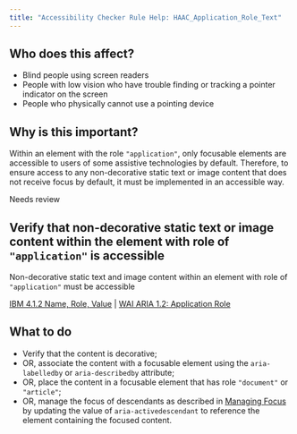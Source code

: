 ```yaml
---
title: "Accessibility Checker Rule Help: HAAC_Application_Role_Text"
---
```


<div className="toolHelp">
<Row>
<Column colLg={5} colMd={3} colSm={4} className="toolLeft">

## Who does this affect?

* Blind people using screen readers
* People with low vision who have trouble finding or tracking a pointer indicator on the screen
* People who physically cannot use a pointing device

## Why is this important?

Within an element with the role `"application"`, only focusable elements are accessible to users of some assistive technologies by default. Therefore, to ensure access to any non-decorative static text or image content that does not receive focus by default, it must be implemented in an accessible way.

</Column>
<Column colLg={11} colMd={5} colSm={4} className="toolMain">

<div id="locLevel" className="level-violation">Needs review</div>

## Verify that non-decorative static text or image content within the element with role of `"application"` is accessible
Non-decorative static text and image content within an element with role of `"application"` must be accessible

[IBM 4.1.2 Name, Role, Value](http://www.ibm.com/able/guidelines/ci162/name_role_value.html) | [WAI ARIA 1.2: Application Role](https://www.w3.org/TR/wai-aria-1.2/#application)

<div id="locSnippet"></div>

## What to do

* Verify that the content is decorative;
* OR, associate the content with a focusable element using the `aria-labelledby` or `aria-describedby` attribute;
* OR, place the content in a focusable element that has role `"document"` or `"article"`;
* OR, manage the focus of descendants as described in [Managing Focus](https://www.w3.org/TR/wai-aria-1.2/#managingfocus) by updating the value of `aria-activedescendant` to reference the element containing the focused content.



</Column>
</Row>
</div>


